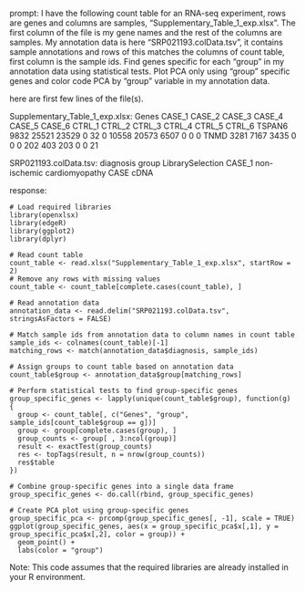 prompt:
I have the following count table for an RNA-seq experiment, rows are genes and columns are samples, "Supplementary_Table_1_exp.xlsx". The first column of the file is my gene names and the rest of the columns are samples. My annotation data is here  "SRP021193.colData.tsv", it contains sample annotations and rows of this matches the columns of count table, first column is the sample ids. Find genes specific for each "group" in my annotation data  using statistical tests. Plot PCA only using "group" specific genes and color code PCA by "group" variable in my annotation data.

here are first few lines of the file(s).

Supplementary_Table_1_exp.xlsx:
Genes	CASE_1	CASE_2	CASE_3	CASE_4	CASE_5	CASE_6	CTRL_1	CTRL_2	CTRL_3	CTRL_4	CTRL_5	CTRL_6
TSPAN6	9832	25521	23529	0	32	0	10558	20573	6507	0	0	 0
TNMD	3281	 7167	 3435	0	 0	0	  202	  403	 203	0	0	21


SRP021193.colData.tsv:
diagnosis	group	LibrarySelection
CASE_1	non-ischemic cardiomyopathy	CASE	cDNA


response:
```
# Load required libraries
library(openxlsx)
library(edgeR)
library(ggplot2)
library(dplyr)

# Read count table
count_table <- read.xlsx("Supplementary_Table_1_exp.xlsx", startRow = 2)
# Remove any rows with missing values
count_table <- count_table[complete.cases(count_table), ]

# Read annotation data
annotation_data <- read.delim("SRP021193.colData.tsv", stringsAsFactors = FALSE)

# Match sample ids from annotation data to column names in count table
sample_ids <- colnames(count_table)[-1]
matching_rows <- match(annotation_data$diagnosis, sample_ids)

# Assign groups to count table based on annotation data
count_table$group <- annotation_data$group[matching_rows]

# Perform statistical tests to find group-specific genes
group_specific_genes <- lapply(unique(count_table$group), function(g) {
  group <- count_table[, c("Genes", "group", sample_ids[count_table$group == g])]
  group <- group[complete.cases(group), ]
  group_counts <- group[ , 3:ncol(group)]
  result <- exactTest(group_counts)
  res <- topTags(result, n = nrow(group_counts))
  res$table
})

# Combine group-specific genes into a single data frame
group_specific_genes <- do.call(rbind, group_specific_genes)

# Create PCA plot using group-specific genes
group_specific_pca <- prcomp(group_specific_genes[, -1], scale = TRUE)
ggplot(group_specific_genes, aes(x = group_specific_pca$x[,1], y = group_specific_pca$x[,2], color = group)) +
  geom_point() +
  labs(color = "group")
```
Note: This code assumes that the required libraries are already installed in your R environment.
